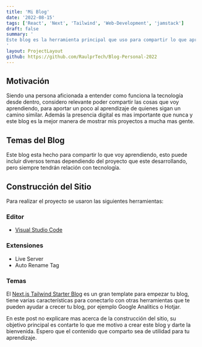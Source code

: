 ```yaml
---
title: 'Mi Blog'
date: '2022-08-15'
tags: ['React', 'Next', 'Tailwind', 'Web-Development', 'jamstack']
draft: false
summary: '
Este blog es la herramienta principal que uso para compartir lo que aprendo sobre ciencia y tecnología, para aportar un poco al aprendizaje de quienes sigan un camino similar.
'
layout: ProjectLayout
github: https://github.com/RaulprTech/Blog-Personal-2022
---
```


## Motivación

Siendo una persona aficionada a entender como funciona la tecnología desde dentro, considero relevante poder compartir las cosas que voy aprendiendo, para aportar un poco al aprendizaje de quienes sigan un camino similar. Además la presencia digital es mas importante que nunca y este blog es la mejor manera de mostrar mis proyectos a mucha mas gente.

## Temas del Blog

Este blog esta hecho para compartir lo que voy aprendiendo, esto puede incluir diversos temas dependiendo del proyecto que este desarrollando, pero siempre tendrán relación con tecnología.

## Construcción del Sitio

Para realizar el proyecto se usaron las siguientes herramientas:

### Editor

- [Visual Studio Code](https://code.visualstudio.com/)

### Extensiones

- Live Server
- Auto Rename Tag

### Temas

El [Next.js Tailwind Starter Blog](https://jamstackthemes.dev/theme/nextjs-tailwind-starter-blog/) es un gran template para empezar tu blog, tiene varias características para conectarlo con otras herramientas que te pueden ayudar a crecer tu blog, por ejemplo Google Analitics o Hotjar.

En este post no explicare mas acerca de la construcción del sitio, su objetivo principal es contarte lo que me motivo a crear este blog y darte la bienvenida. Espero que el contenido que comparto sea de utilidad para tu aprendizaje.
